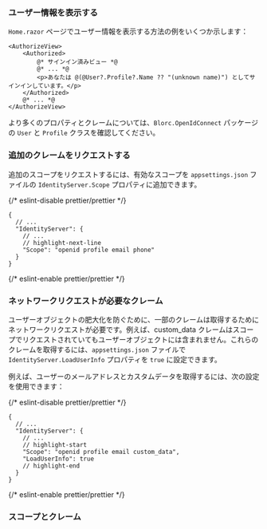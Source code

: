 
### ユーザー情報を表示する

`Home.razor` ページでユーザー情報を表示する方法の例をいくつか示します：

```cshtml
<AuthorizeView>
    <Authorized>
        @* サインイン済みビュー *@
        @* ... *@
        <p>あなたは @(@User?.Profile?.Name ?? "(unknown name)") としてサインインしています。</p>
    </Authorized>
    @* ... *@
</AuthorizeView>
```

より多くのプロパティとクレームについては、`Blorc.OpenIdConnect` パッケージの `User` と `Profile` クラスを確認してください。

### 追加のクレームをリクエストする

<FindUserInfoMissing method="User" />

<ScopesAndClaimsIntroduction />

追加のスコープをリクエストするには、有効なスコープを `appsettings.json` ファイルの `IdentityServer.Scope` プロパティに追加できます。

{/* eslint-disable prettier/prettier */}
```json5
{
  // ...
  "IdentityServer": {
    // ...
    // highlight-next-line
    "Scope": "openid profile email phone"
  }
}
```
{/* eslint-enable prettier/prettier */}

### ネットワークリクエストが必要なクレーム

ユーザーオブジェクトの肥大化を防ぐために、一部のクレームは取得するためにネットワークリクエストが必要です。例えば、custom_data クレームはスコープでリクエストされていてもユーザーオブジェクトには含まれません。これらのクレームを取得するには、`appsettings.json` ファイルで `IdentityServer.LoadUserInfo` プロパティを `true` に設定できます。

例えば、ユーザーのメールアドレスとカスタムデータを取得するには、次の設定を使用できます：

{/* eslint-disable prettier/prettier */}
```json5
{
  // ...
  "IdentityServer": {
    // ...
    // highlight-start
    "Scope": "openid profile email custom_data",
    "LoadUserInfo": true
    // highlight-end
  }
}
```
{/* eslint-enable prettier/prettier */}

### スコープとクレーム

<ScopesAndClaims />

